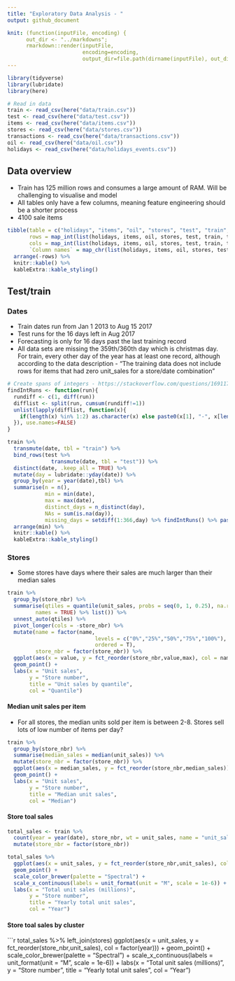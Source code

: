 ```yaml
---
title: "Exploratory Data Analysis - "
output: github_document

knit: (function(inputFile, encoding) {
      out_dir <- "../markdowns";
      rmarkdown::render(inputFile,
                        encoding=encoding,
                        output_dir=file.path(dirname(inputFile), out_dir))})
---
```


```r
library(tidyverse)
library(lubridate)
library(here)

# Read in data
train <- read_csv(here("data/train.csv"))
test <- read_csv(here("data/test.csv")) 
items <- read_csv(here("data/items.csv")) 
stores <- read_csv(here("data/stores.csv"))
transactions <- read_csv(here("data/transactions.csv"))
oil <- read_csv(here("data/oil.csv"))
holidays <- read_csv(here("data/holidays_events.csv"))
```

## Data overview

 - Train has 125 million rows and consumes a large amount of RAM. Will be challenging to visualise and model
 - All tables only have a few columns, meaning feature engineering should be a shorter process
 - 4100 sale items

```r
tibble(table = c("holidays", "items", "oil", "stores", "test", "train", "transactions"),
       rows = map_int(list(holidays, items, oil, stores, test, train, transactions),nrow),
       cols = map_int(list(holidays, items, oil, stores, test, train, transactions),ncol),
       `Column names` = map_chr(list(holidays, items, oil, stores, test, train, transactions),~colnames(.x) %>% paste(collapse = ", "))) %>% 
  arrange(-rows) %>% 
  knitr::kable() %>% 
  kableExtra::kable_styling()
```

## Test/train

### Dates

- Train dates run from Jan 1 2013 to Aug 15 2017
- Test runs for the 16 days left in Aug 2017
- Forecasting is only for 16 days past the last training record
- All data sets are missing the 359th/360th day which is christmas day. For train, every other day of the year has at least one record, although according to the data description - "The training data does not include rows for items that had zero unit_sales for a store/date combination"



```r
# Create spans of integers - https://stackoverflow.com/questions/16911773/collapse-runs-of-consecutive-numbers-to-ranges
findIntRuns <- function(run){
  rundiff <- c(1, diff(run))
  difflist <- split(run, cumsum(rundiff!=1))
  unlist(lapply(difflist, function(x){
    if(length(x) %in% 1:2) as.character(x) else paste0(x[1], "-", x[length(x)])
  }), use.names=FALSE)
}

train %>% 
  transmute(date, tbl = "train") %>% 
  bind_rows(test %>% 
              transmute(date, tbl = "test")) %>% 
  distinct(date, .keep_all = TRUE) %>% 
  mutate(day = lubridate::yday(date)) %>% 
  group_by(year = year(date),tbl) %>% 
  summarise(n = n(),
            min = min(date),
            max = max(date),
            distinct_days = n_distinct(day),
            NAs = sum(is.na(day)),
            missing_days = setdiff(1:366,day) %>% findIntRuns() %>% paste(collapse = ", ")) %>% 
  arrange(min) %>% 
  knitr::kable() %>% 
  kableExtra::kable_styling()
```

### Stores

 - Some stores have days where their sales are much larger than their median sales

```r
train %>% 
  group_by(store_nbr) %>% 
  summarise(qtiles = quantile(unit_sales, probs = seq(0, 1, 0.25), na.rm = FALSE,
         names = TRUE) %>% list()) %>% 
  unnest_auto(qtiles) %>% 
  pivot_longer(cols = -store_nbr) %>%
  mutate(name = factor(name,
                            levels = c("0%","25%","50%","75%","100%"),
                            ordered = T),
         store_nbr = factor(store_nbr)) %>% 
  ggplot(aes(x = value, y = fct_reorder(store_nbr,value,max), col = name)) +
  geom_point() +
  labs(x = "Unit sales",
       y = "Store number",
       title = "Unit sales by quantile",
       col = "Quantile")
```

#### Median unit sales per item

- For all stores, the median units sold per item is between 2-8. Stores sell lots of low number of items per day?

```r
train %>% 
  group_by(store_nbr) %>% 
  summarise(median_sales = median(unit_sales)) %>% 
  mutate(store_nbr = factor(store_nbr)) %>% 
  ggplot(aes(x = median_sales, y = fct_reorder(store_nbr,median_sales))) +
  geom_point() +
  labs(x = "Unit sales",
       y = "Store number",
       title = "Median unit sales",
       col = "Median")
```

#### Store toal sales

```r
total_sales <- train %>% 
  count(year = year(date), store_nbr, wt = unit_sales, name = "unit_sales") %>% 
  mutate(store_nbr = factor(store_nbr))

total_sales %>% 
  ggplot(aes(x = unit_sales, y = fct_reorder(store_nbr,unit_sales), col = factor(year))) +
  geom_point() +
  scale_color_brewer(palette = "Spectral") +
  scale_x_continuous(labels = unit_format(unit = "M", scale = 1e-6)) +
  labs(x = "Total unit sales (millions)",
       y = "Store number",
       title = "Yearly total unit sales",
       col = "Year")
```



#### Store toal sales by cluster

```r
total_sales %>% 
  left_join(stores)
  ggplot(aes(x = unit_sales, y = fct_reorder(store_nbr,unit_sales), col = factor(year))) +
  geom_point() +
  scale_color_brewer(palette = "Spectral") +
  scale_x_continuous(labels = unit_format(unit = "M", scale = 1e-6)) +
  labs(x = "Total unit sales (millions)",
       y = "Store number",
       title = "Yearly total unit sales",
       col = "Year")